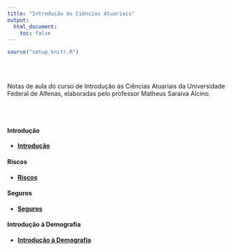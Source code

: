 ```yaml
---
title: "Introdução às Ciências Atuariais"
output:
  html_document:
    toc: false
---
```


```r
source("setup_knitr.R")
```

<br></br>

Notas de aula do curso de Introdução às Ciências Atuariais da Universidade Federal de Alfenas, elaboradas pelo professor Matheus Saraiva Alcino.

<br></br>

#### Introdução

- <a href="https://atuaria.github.io/portalhalley/PDF/ICA_aula_INTRODUCAO.pdf"target="_blank">**Introdução**</a>

#### Riscos

- <a href="https://atuaria.github.io/portalhalley/PDF/ICA_aula_RISCO.pdf"target="_blank">**Riscos**</a>

#### Seguros

- <a href="https://atuaria.github.io/portalhalley/PDF/ICA_aula_SEGUROS.pdf"target="_blank">**Seguros**</a>

#### Introdução à Demografia

- <a href="https://atuaria.github.io/portalhalley/PDF/ICA_aula_Demografia.pdf"target="_blank">**Introdução à Demografia**</a>

<br></br>
<br></br>




